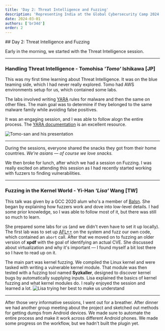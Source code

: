 ```yaml
---
title: 'Day 2: Threat Intelligence and Fuzzing'
description: 'Representing India at the Global Cybersecurity Camp 2024 in Thailand.'
date: 2024-03-01
authors: ['br34d']
order: 2
---
```


<div class="invisible h-0! [&+*]:mt-0 [&+*_*]:mt-0">
## Day 2: Threat Intelligence and Fuzzing
</div>

Early in the morning, we started with the Threat Intelligence session.

---

### Handling Threat Intelligence - Tomohisa *'Tomo'* Ishikawa  [JP]
This was my first time learning about Threat Intelligence. It was on the blue teaming side, which I had never really explored. Tomo had AWS environments setup for us, which contained some labs. 

The labs involved writing [YARA](https://www.malwarebytes.com/blog/news/2017/09/explained-yara-rules) rules for malware and then the same on other files. The main goal was to determine if they belonged to the same malware family while avoiding false positives. 

It was an engaging session, and I was able to follow alogn the entire process. The [YARA documentation](https://yara.readthedocs.io/en/stable/) is an excellent resource. 

![Tomo-san and his presentation](./assets/threat-intel.jpg)

---

During the sessions, everyone shared the snacks they got from their home countries. *We're asians — of course we love snacks.* 

We then broke for lunch, after which we had a session on Fuzzing. I was really excited on attending this session as I had recently started working with fuzzers to finding vulnerabilities.

---

### Fuzzing in the Kernel World - Yi-Han *'Lisa'* Wang [TW]
This talk was given by a GCC 2020 alum who's a member of [Balsn](https://balsn.tw).
She began by explaining how fuzzers work and dove into low-level details. I had some prior knowledge, so I was able to follow most of it, but there was still so much to learn. 

She prepared some labs for us (and we didn't even have to set it up locally). The first lab was to set up [AFL++](https://github.com/AFLplusplus/AFLplusplus) on the system and fuzz our own code, which contained an `abort` call. After that we moved on to fuzzing an older version of **xpdf** with the goal of identifying an actual CVE. She discussed about virtualization and why it's important — I found myself a bit lost there so I have to read up on it.

The main part was kernel fuzzing. We compiled the Linux kernel and were tasked with writing a vulnerable kernel module. That module was then tested with a fuzzing tool named **Syzkaller**, designed to discover kernel bugs by automatically supplying inputs. Lisa explained the basics of kernel fuzzing and what kernel modules do.
I really enjoyed the session and learned a lot.
![Lisa trying her best to make us understand](./assets/kernel-fuzzing.jpg)

---

After those very informative sessions, I went out for a breather. After dinner we had another group meeting about the project and sketched out methods for getting dumps from Android devices. We made sure to automate the entire process and make it work across different Android phones. We made some progress on the workflow, but we hadn't built the plugin yet. 